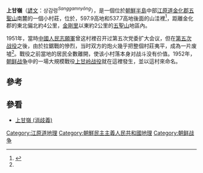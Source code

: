 {{Infobox Korean name
| hangul  = 상감령
| hanja   = {{linktext|上|甘|嶺}}
| rr      = Sanggamryeong
| mr      = Sanggamryŏng
| context = north
| img     = Triangle Hill.gif
| caption = 上甘嶺(標註有"Triangle Hill"的山)在五聖山地區的示意圖
}}
'''上甘嶺'''（[[諺文|諺文]]：상감령''<sup>Sanggamnyŏng</sup>''），是一個位於[[朝鮮半島|朝鮮半島]]中部[[江原道_(北)|江原道]][[金化郡|金化郡]][[五聖山|五聖山]]南麓的一個小村莊，位於{{coord|38|20|0|N|127|28|0|E|type:hamlet|name=上甘岭}}，597.9高地和537.7高地後面的山洼裡<ref name=kmyc>{{cite web 
 |author=周明 
 |year=2000 
 |title=上甘岭战役 
 |url=http://www.superarmy.com/zmzl/koreawar/2001_0207_1.htm 
 |publisher=抗美援朝研究網站（[[中国社会科学院|中国社会科学院]]“抗美援朝研究”课题组） 
 |accessdate=2009-02-04 
 |deadurl=yes 
 |archiveurl=https://web.archive.org/web/20090215132703/http://superarmy.com/zmzl/koreawar/2001_0207_1.htm 
 |archivedate=2009-02-15 
 }}</ref>，距離金化郡的東北偏北約4公里，[[金剛里|金剛里]]以東約2公里的[[五聖山|五聖山]]地區內。

1951年，當時[[中國人民志願軍|中國人民志願軍]]曾这村裡召开过第五次党委扩大会议，但在[[第五次战役|第五次战役]]之後，由於拉鋸戰的慘烈，当时双方的炮火幾乎把整個村莊夷平，成為一片废墟<ref name=kmyc />。戰役之前當地的居民全數離開，使该小村落本身对战斗没有价值。1952年，[[朝鲜战争|朝鲜战争]]中的一場大規模戰役[[上甘岭战役|上甘岭战役]]就在這裡發生，並以這村來命名。

== 參考 ==
{{reflist}}

== 參看 ==
* [[上甘岭|上甘嶺 (消歧義)]]

{{korea-stub}}

{{DEFAULTSORT:Sanggamryong}}
[[Category:江原道地理|Category:江原道地理]]
[[Category:朝鮮民主主義人民共和國地理|Category:朝鮮民主主義人民共和國地理]]
[[Category:朝鲜战争|Category:朝鲜战争]]